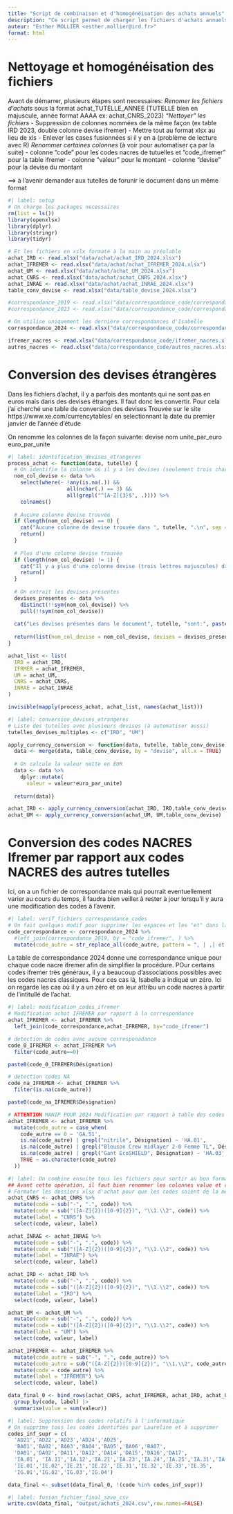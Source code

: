 ```yaml
---
title: "Script de combinaison et d'homogénéisation des achats annuels"
description: "Ce script permet de charger les fichiers d'achats annuels des différentes tutelles, de les combiner et de les homogénéiser dans un seul fichier au format requis par le Lab 1.5."
auteur: "Esther MOLLIER <esther.mollier@ird.fr>"
format: html
---
```


# Nettoyage et homogénéisation des fichiers 

Avant de démarrer, plusieurs étapes sont necessaires: 
*Renomer les fichiers d'achats* sous la format achat_TUTELLE_ANNEE (TUTELLE bien en majuscule, année format AAAA ex: achat_CNRS_2023)
*"Nettoyer" les fichiers*
- Suppression de colonnes nommées de la même façon (ex table IRD 2023, double colonne devise ifremer)
- Mettre tout au format xlsx au lieu de xls 
- Enlever les cases fusionnées si il y en a (problème de lecture avec R)
*Renommer certaines colonnes* (à voir pour automatiser ça par la suite)
- colonne "code" pour les codes nacres de tutuelles et "code_ifremer" pour la table ifremer
- colonne "valeur" pour le montant 
- colonne "devise" pour la devise du montant

==> à l'avenir demander aux tutelles de forunir le document dans un même format 

```r
#| label: setup
# On charge les packages necessaires
rm(list = ls())
library(openxlsx)
library(dplyr)
library(stringr)
library(tidyr)

# Et les fichiers en xslx formaté à la main au préalable 
achat_IRD <- read.xlsx("data/achat/achat_IRD_2024.xlsx")
achat_IFREMER <- read.xlsx("data/achat/achat_IFREMER_2024.xlsx")
achat_UM <- read.xlsx("data/achat/achat_UM_2024.xlsx")
achat_CNRS <- read.xlsx("data/achat/achat_CNRS_2024.xlsx")
achat_INRAE <- read.xlsx("data/achat/achat_INRAE_2024.xlsx")
table_conv_devise <- read.xlsx("data/table_devise_2024.xlsx")

#correspondance_2019 <- read.xlsx("data/correspondance_code/correspondance_2019.xlsx")
#correspondance_2023 <- read.xlsx("data/correspondance_code/correspondance_2023.xlsx")

# On utilise uniquement les dernière correspondances d'Isabelle 
correspondance_2024 <- read.xlsx("data/correspondance_code/correspondance_2024.xlsx")

ifremer_nacres <- read.xlsx("data/correspondance_code/ifremer_nacres.xlsx")
autres_nacres <- read.xlsx("data/correspondance_code/autres_nacres.xlsx")
```

# Conversion des devises étrangères

Dans les fichiers d'achat, il y a parfois des montants qui ne sont pas en euros mais dans des devises étranges. Il faut donc les convertir. Pour cela j'ai cherché une table de conversion des devises 
Trouvée sur le site https://www.xe.com/currencytables/ en selectionnant la date du premier janvier de l'année d'étude

On renomme les colonnes de la façon suivante: devise	nom	unite_par_euro	euro_par_unite

```r
#| label: identification_devises_etrangeres
process_achat <- function(data, tutelle) {
  # On identifie la colonne où il y a les devises (seulement trois characters) afin de la renommer
  nom_col_devise <- data %>%
    select(where(~ !any(is.na(.)) && 
                   all(nchar(.) == 3) && 
                   all(grepl("^[A-Z]{3}$", .)))) %>%
    colnames()
  
  # Aucune colonne devise trouvée
  if (length(nom_col_devise) == 0) {
    cat("Aucune colonne de devise trouvée dans ", tutelle, ".\n", sep = "")
    return()
  }
  
  # Plus d'une colonne devise trouvée
  if (length(nom_col_devise) != 1) {
    cat("Il y a plus d'une colonne devise (trois lettres majuscules) dans le fichier ", tutelle, ". Supprimer la ou les colonnes inutiles parmi ", paste (nom_col_devise, sep=","), "et recommencer.", ".\n", sep = "")
    return()
  }
  
  # On extrait les devises présentes
  devises_presentes <- data %>%
    distinct(!!sym(nom_col_devise)) %>%
    pull(!!sym(nom_col_devise))
  
  cat("Les devises présentes dans le document", tutelle, "sont:", paste(devises_presentes, collapse = ", "), "\n")
  
  return(list(nom_col_devise = nom_col_devise, devises = devises_presentes))
}

achat_list <- list(
  IRD = achat_IRD,
  IFRMER = achat_IFREMER,
  UM = achat_UM, 
  CNRS = achat_CNRS,
  INRAE = achat_INRAE
)

invisible(mapply(process_achat, achat_list, names(achat_list)))

```

```r
#| label: conversion_devises_etrangeres
# Liste des tutelles avec plusieurs devises (à automatiser aussi)
tutelles_devises_multiples <- c("IRD", "UM")

apply_currency_conversion <- function(data, tutelle, table_conv_devise) {
  data <- merge(data, table_conv_devise, by = "devise", all.x = TRUE)
  
  # On calcule la valeur nette en EUR
  data <- data %>%
    dplyr::mutate(
      valeur = valeur*euro_par_unite)
  
  return(data)}

achat_IRD <- apply_currency_conversion(achat_IRD, IRD,table_conv_devise)
achat_UM <- apply_currency_conversion(achat_UM, UM,table_conv_devise)
```

# Conversion des codes NACRES Ifremer par rapport aux codes NACRES des autres tutelles

Ici, on a un fichier de correspondance mais qui pourrait eventuellement varier au cours du temps, il faudra bien veiller à rester à jour lorsqu'il y aura une modification des codes à l'avenir. 

```r
#| label: verif_fichiers_correspondance_codes
# On fait quelques modif pour supprimer les espaces et les "et" dans la table
code_correspondance <- correspondance_2024 %>%
  #left_join(correspondance_2019, by = "code_ifremer", ) %>%
  mutate(code_autre = str_replace_all(code_autre, pattern = ", | ,| et ", replacement = ","))

```

La table de correspondance 2024 donne une correspondance unique pour chaque code nacre ifremer afin de simplifier la procédure. POur certains codes ifremer très généraux, il y a beaucoup d'associations possibles avec les codes nacres classiques. Pour ces cas là, Isabelle a indiqué un zéro. Ici on regarde les cas où il y a un zéro et on leur attribu un code nacres à partir de l'intitullé de l'achat.

```r
#| label: modification_codes_ifremer
# Modification achat IFREMER par rapport à la correspondance
achat_IFREMER <- achat_IFREMER %>%
  left_join(code_correspondance,achat_IFREMER, by="code_ifremer")

# detection de codes avec aucune corresponadance 
code_0_IFREMER <- achat_IFREMER %>%
  filter(code_autre==0)

paste0(code_0_IFREMER$Désignation)

# detection codes NA
code_na_IFREMER <- achat_IFREMER %>%
  filter(is.na(code_autre))

paste0(code_na_IFREMER$Désignation)

# ATTENTION MANIP POUR 2024 Modification par rapport à table des codes NACRES 
achat_IFREMER <- achat_IFREMER %>%
  mutate(code_autre = case_when(
    code_autre == 0 ~ 'GA.51',
    is.na(code_autre) | grepl("nitrile", Désignation) ~ 'HA.01',
    is.na(code_autre) | grepl("Blouson Crew midlayer 2-0 Femme TL", Désignation) ~ 'HA.04',
    is.na(code_autre) | grepl("Gant EcoSHIELD", Désignation) ~ 'HA.03',
    TRUE ~ as.character(code_autre)
  ))
```


```r
#| label: On combine ensuite tous les fichiers pour sortir au bon format
## Avant cette opération, il faut bien renommer les colonnes value et code/code_ifremer(à automatiser après)
# Formater les dossiers xlsx d'achat pour que les codes soient de la même forme (LETTRELETTRE.CHIFFRECHIFFRE)
achat_CNRS <- achat_CNRS %>%
  mutate(code = sub("-", ".", code)) %>%
  mutate(code = sub("([A-Z]{2})([0-9]{2})", "\\1.\\2", code)) %>%
  mutate(label = "CNRS") %>%
  select(code, valeur, label)

achat_INRAE <- achat_INRAE %>%
  mutate(code = sub("-", ".", code)) %>%
  mutate(code = sub("([A-Z]{2})([0-9]{2})", "\\1.\\2", code)) %>%
  mutate(label = "INRAE") %>%
  select(code, valeur, label)

achat_IRD <- achat_IRD %>%
  mutate(code = sub("-", ".", code)) %>%
  mutate(code = sub("([A-Z]{2})([0-9]{2})", "\\1.\\2", code)) %>%
  mutate(label = "IRD") %>%
  select(code, valeur, label)

achat_UM <- achat_UM %>%
  mutate(code = sub("-", ".", code)) %>%
  mutate(code = sub("([A-Z]{2})([0-9]{2})", "\\1.\\2", code)) %>%
  mutate(label = "UM") %>%
  select(code, valeur, label)

achat_IFREMER <- achat_IFREMER %>%
  mutate(code_autre = sub("-", ".", code_autre)) %>%
  mutate(code_autre = sub("([A-Z]{2})([0-9]{2})", "\\1.\\2", code_autre)) %>%
  mutate(code = code_autre) %>%
  mutate(label = "IFREMER") %>%
  select(code, valeur, label)

data_final_0 <- bind_rows(achat_CNRS, achat_IFREMER, achat_IRD, achat_UM) |> 
  group_by(code, label) |> 
  summarise(value = sum(valeur))
```

```r
#| label: Suppression des codes relatifs à l'informatique
# On supprime tous les codes identifiés par Laureline et à supprimer 
codes_inf_supr = c(
  'AD21','AD22','AD23','AD24','AD25',
  'BA01','BA02','BA03','BA04','BA05','BA06','BA07',
  'DA01','DA02','DA11','DA12','DA14','DA15','DA16','DA17',
  'IA.01', 'IA.11','IA.12','IA.21','IA.23','IA.24','IA.25','IA.31','IA.32','IA.33','IA.34','IA.41','IA.42','IA.43','IA.44','IA.45',
  'IE.01','IE.02','IE.21','IE.22','IE.31','IE.32','IE.33','IE.35',
  'IG.01','IG.02','IG.03','IG.04')

data_final <- subset(data_final_0, !(code %in% codes_inf_supr)) 
```


```r
#| label: fusion_fichier_final_save_csv
write.csv(data_final, "output/achats_2024.csv",row.names=FALSE)
```








